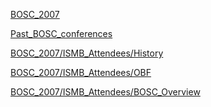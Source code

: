 [[BOSC_2007]]

[[Past_BOSC_conferences]]

[[BOSC_2007/ISMB_Attendees/History]]

[[BOSC_2007/ISMB_Attendees/OBF]]

[[BOSC_2007/ISMB_Attendees/BOSC_Overview]]